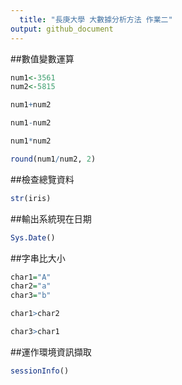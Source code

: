 ```yaml
---
  title: "長庚大學 大數據分析方法 作業二"
output: github_document
---
```


##數值變數運算
```r
num1<-3561
num2<-5815

num1+num2

num1-num2

num1*num2

round(num1/num2, 2)
```

##檢查總覽資料
```r
str(iris)
```

##輸出系統現在日期
```r
Sys.Date()
```

##字串比大小
```r
char1="A"
char2="a"
char3="b"

char1>char2

char3>char1
```

##運作環境資訊擷取
```r
sessionInfo()
```



